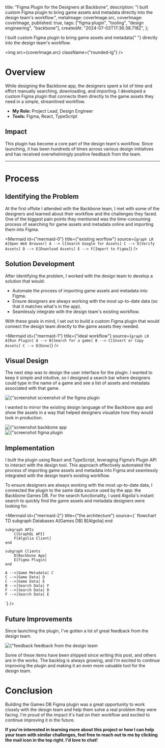 
  title: "Figma Plugin for the Designers at Backbone",
  description:
    "I built custom Figma plugin to bring game assets and metadata directly into the design team's workflow.",
  metaImage: coverImage.src,
  coverImage: coverImage,
  published: true,
  tags: ["figma plugin", "tooling", "design engineering", "backbone"],
  createdAt: "2024-07-03T17:36:38.718Z",
};

<PageTitle>
  I built custom Figma plugin to bring game assets and metadata{" "}
  <PageTitleHighlight>
    directly into the design team's workflow.
  </PageTitleHighlight>
</PageTitle>

<img src={coverImage.src} className={"rounded-lg"} />

# Overview

While designing the Backbone app, the designers spent a lot of time and effort manually searching, downloading, and importing. I developed a custom Figma plugin that connects them directly to the game assets they need in a simple, streamlined workflow.

- **My Role:** Project Lead, Design Engineer
- **Tools:** Figma, React, TypeScript

## Impact

This plugin has become a core part of the design team's workflow. Since launching, it has been hundreds of times across various design initiatives and has received overwhelmingly positive feedback from the team.

<hr />

# Process

## Identifying the Problem

At the first offsite I attended with the Backbone team, I met with some of the designers and learned about their workflow and the challenges they faced. One of the biggest pain points they mentioned was the time-consuming process of searching for game assets and metadata online and importing them into Figma.

<Mermaid
  id={"mermaid-0"}
  title={"existing worflow"}
  source={`
    graph LR
        A[Open Web Browser]
        A --> C[Search Google for Assets]
        C --> D[Verify Assets]
        D --> E[Download Assets]
        E --> F[Import to Figma]
`}
/>

## Solution Development

After identifying the problem, I worked with the design team to develop a solution that would:

- Automate the process of importing game assets and metadata into Figma.
- Ensure designers are always working with the most up-to-date data (so that it matches what's in the app).
- Seamlessly integrate with the design team's existing workflow.

With these goals in mind, I set out to build a custom Figma plugin that would connect the design team directly to the game assets they needed.

<Mermaid
  id={"mermaid-1"}
  title={"ideal workflow"}
  source={`
    graph LR
        A[Run Plugin]
        A --> B[Search for a game]
        B --> C[Insert or Copy Assets]
        C --> D[Done]
  `}
/>

## Visual Design

The next step was to design the user interface for the plugin. I wanted to keep it simple and intuitive, so I designed a search bar where designers could type in the name of a game and see a list of assets and metadata associated with that game.

<div>
  <img
    src={coverImage.src}
    className={"mb-1 rounded-lg"}
    alt={"screenshot of the figma plugin"}
  />
  <span className={"text-xs text-muted-foreground"}>
    screenshot of the figma plugin
  </span>
</div>

I wanted to mirror the existing design language of the Backbone app and show the assets in a way that helped designers visualize how they would look in production.

<div className={"mb-4 grid gap-4 md:grid-cols-2"}>
  <div>
    <img
      src={appCloseup.src}
      className={"mb-1 rounded-lg"}
      alt={"screenshot of the backbone app"}
    />
    <span className={"text-xs text-muted-foreground"}>backbone app</span>
  </div>
  <div>
    <img
      src={pluginCloseup.src}
      className={"mb-1 rounded-lg"}
      alt={"screenshot of the figma plugin"}
    />
    <span className={"text-xs text-muted-foreground"}>figma plugin</span>
  </div>
</div>

## Implementation

I built the plugin using React and TypeScript, leveraging Figma’s Plugin API to interact with the design tool. This approach effectively automated the process of importing game assets and metadata into Figma and seamlessly integrated with the design team’s existing workflow.

To ensure designers are always working with the most up-to-date data, I connected the plugin to the same data source used by the app: the Backbone Games DB.
For the search functionality, I used Algolia's instant search to quickly find the game assets and metadata designers were looking for.

<Mermaid
  id={"mermaid-2"}
  title={"the architecture"}
  source={`
    flowchart TD
    subgraph Databases
        A[Games DB]
        B[Algolia]
    end

    subgraph APIs
        C[GraphQL API]
        F[Algolia Client]
    end

    subgraph Clients
        D[Backbone App]
        E[Figma Plugin]
    end

    A -->|Game Metadata| C
    C -->|Game Data| D
    C -->|Game Data| E
    B -->|Search Data| F
    F -->|Search Data| D
    F -->|Search Data| E

`}
/>

## Future Improvements

Since launching the plugin, I've gotten a lot of great feedback from the design team.

<div>
  <img
    src={feedbackImage.src}
    className={"mb-1 rounded-lg"}
    alt={"feedback from the design team"}
  />
  <span className={"text-xs text-muted-foreground"}>
    feedback from the design team
  </span>
</div>

Some of these items have been shipped since writing this post, and others are in the works. The backlog is always growing, and I'm excited to continue improving the plugin and making it an even more valuable tool for the design team.

# Conclusion

Building the Games DB Figma plugin was a great opportunity to work closely with the design team and help them solve a real problem they were facing. I'm proud of the impact it's had on their workflow and excited to continue improving it in the future.

**If you're interested in learning more about this project or how I can help your team with similar challenges, feel free to reach out to me by clicking the mail icon in the top right. I'd love to chat!**
